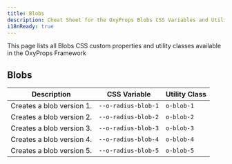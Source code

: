 ```yaml
---
title: Blobs
description: Cheat Sheet for the OxyProps Blobs CSS Variables and Utility Classes.
i18nReady: true
---
```



This page lists all Blobs CSS custom properties and utility classes available in the OxyProps Framework

## Blobs

| Description               | CSS Variable                                                                      | Utility Class                                              |
| ------------------------- | --------------------------------------------------------------------------------- | ---------------------------------------------------------- |
| Creates a blob version 1. | <ClipboardCopy value="var(--o-radius-blob-1)">`--o-radius-blob-1`</ClipboardCopy> | <ClipboardCopy value="o-blob-1">`o-blob-1`</ClipboardCopy> |
| Creates a blob version 2. | <ClipboardCopy value="var(--o-radius-blob-2)">`--o-radius-blob-2`</ClipboardCopy> | <ClipboardCopy value="o-blob-2">`o-blob-2`</ClipboardCopy> |
| Creates a blob version 3. | <ClipboardCopy value="var(--o-radius-blob-3)">`--o-radius-blob-3`</ClipboardCopy> | <ClipboardCopy value="o-blob-3">`o-blob-3`</ClipboardCopy> |
| Creates a blob version 4. | <ClipboardCopy value="var(--o-radius-blob-4)">`--o-radius-blob-4`</ClipboardCopy> | <ClipboardCopy value="o-blob-4">`o-blob-4`</ClipboardCopy> |
| Creates a blob version 5. | <ClipboardCopy value="var(--o-radius-blob-5)">`--o-radius-blob-5`</ClipboardCopy> | <ClipboardCopy value="o-blob-5">`o-blob-5`</ClipboardCopy> |
